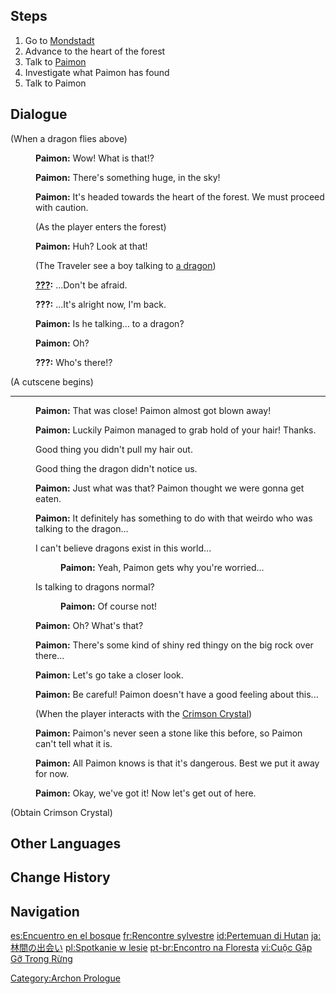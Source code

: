 {{Quest Infobox
|image         = Archon Quest C0A1 Forest Rendezvous.png
|id            = 00354
|type          = Archon
|chapter       = Prologue
|actNum        = I
|act           = The Outlander Who Caught the Wind
|part          = 3
|summary       = As the Traveler and Paimon are going to the City of Mondstadt, they see a dragon flying above and go to check out the situation in the Whispering Woods. After scaring the dragon and a mysterious boy off, they collect a Crimson Crystal that was left behind.
|startLocation = [[City of Mondstadt|Mondstadt]], [[Mondstadt]]
|region        = Mondstadt
|area          = Starfell Valley
|subarea       = City of Mondstadt
|prev          = Unexpected Power
|next          = Wind-Riding Knight
|exp           = 250
|mora          = 1,100
|other         = {{Card|Character EXP|575}}{{Card|Crimson Crystal|1}}
|characters    = Dvalin;Paimon;Traveler;Venti
|voiced        = yes
}}

{{TeyvatQuest|0|1|part=3}}

==Steps==
#Go to [[Mondstadt]]
#Advance to the heart of the forest
#Talk to [[Paimon]]
#Investigate what Paimon has found
#Talk to Paimon

==Dialogue==
{{Quest Description|Unexpectedly, the power of Anemo within the [[Statue of the Seven]] resonated with you. You decided to begin your investigation with the Anemo Archon of Teyvat's Seven Archons. As such, the first order of the day is to reach the land under the Anemo Archon's protection: Mondstadt.}}
{{Dialogue start}}
;(When a dragon flies above)
:{{A|vo mdaq012 1 paimon 01.ogg}} '''Paimon:''' Wow! What is that!?
:{{A|vo mdaq012 1 paimon 02.ogg}} '''Paimon:''' There's something huge, in the sky!
:{{A|vo mdaq012 1 paimon 03.ogg}} '''Paimon:''' It's headed towards the heart of the forest. We must proceed with caution.
:;(As the player enters the forest)
:{{A|vo mdaq013 1 cs paimon 01.ogg}} '''Paimon:''' Huh? Look at that!
:;(The Traveler see a boy talking to [[Dvalin|a dragon]])
:{{A|vo mdaq013 1 cs venti 01.ogg}} '''[[Venti|???]]:''' ...Don't be afraid.
:{{A|vo mdaq013 1 cs venti 02.ogg}} '''???:''' ...It's alright now, I'm back.
:{{A|vo mdaq013 1 cs paimon 02.ogg}} '''Paimon:''' Is he talking... to a dragon?
:{{A|vo mdaq013 1 cs paimon 03.ogg}} '''Paimon:''' Oh?
:{{A|vo mdaq013 1 cs venti 04.ogg}} '''???:''' Who's there!?
;(A cutscene begins)
{{Cutscene Description|In the heart of the forest, you encounter a mysterious person talking to a dragon. But the interruption sends them both fleeing in haste.}}
----
:{{A|vo mdaq014 2 paimon 01.ogg}} '''Paimon:''' That was close! Paimon almost got blown away!
:{{A|vo mdaq014 2 paimon 02.ogg}} '''Paimon:''' Luckily Paimon managed to grab hold of your hair! Thanks.
:{{DIcon}} Good thing you didn't pull my hair out.
:{{DIcon}} Good thing the dragon didn't notice us.
:{{A|vo mdaq014 2 paimon 03.ogg}} '''Paimon:''' Just what was that? Paimon thought we were gonna get eaten.
:{{A|vo mdaq014 2 paimon 04.ogg}} '''Paimon:''' It definitely has something to do with that weirdo who was talking to the dragon...
:{{DIcon}} I can't believe dragons exist in this world...
::{{A|vo mdaq014 2 paimon 05a.ogg}} '''Paimon:''' Yeah, Paimon gets why you're worried...
:{{DIcon}} Is talking to dragons normal?
::{{A|vo mdaq014 2 paimon 05b.ogg}} '''Paimon:''' Of course not!
:{{A|vo mdaq014 2 paimon 06.ogg}} '''Paimon:''' Oh? What's that?
:{{A|vo mdaq014 2 paimon 07.ogg}} '''Paimon:''' There's some kind of shiny red thingy on the big rock over there...
:{{A|vo mdaq014 2 paimon 08.ogg}} '''Paimon:''' Let's go take a closer look.
:{{A|vo mdaq014 3 paimon 01.ogg}} '''Paimon:''' Be careful! Paimon doesn't have a good feeling about this...
:;(When the player interacts with the [[Crimson Crystal]])
:{{A|vo mdaq014 4 paimon 01.ogg}} '''Paimon:''' Paimon's never seen a stone like this before, so Paimon can't tell what it is.
:{{A|vo mdaq014 4 paimon 02.ogg}} '''Paimon:''' All Paimon knows is that it's dangerous. Best we put it away for now.
:{{A|vo mdaq014 4 paimon 03.ogg}} '''Paimon:''' Okay, we've got it! Now let's get out of here.
;(Obtain Crimson Crystal)
{{dialogue end}}

==Other Languages==
{{Other Languages
|en      = Forest Rendezvous
|zhs     = 林间相会
|zhs_rm  = Línjiàn Xiānghuì
|zht     = 林間相會
|zht_rm  = Línjiàn Xiānghuì
|zh_tl   = Meeting in the Forest
|ja      = 林間の出会い
|ja_rm   = Rinkan no Deai{{Assumed}}
|ja_tl   = Encounter in the Forest
|ko      = 숲속에서의 만남
|ko_rm   = Supsog-eseo-ui Mannam
|ko_tl   = Meeting in the Forest
|es      = Encuentro en el bosque
|es_tl   = Meeting in the Forest
|fr      = Rencontre sylvestre
|fr_tl   = Sylvan Encounter
|ru      = Встреча в лесу
|ru_tl   = Meeting in the Forest
|th      = พบกันในป่า
|th_rm   = Phop kan nai pa
|th_tl   = Meeting in the Forest
|vi      = Cuộc Gặp Gỡ Trong Rừng
|vi_tl   = 
|de      = Treffen im Wald
|de_tl   = Meeting in the Forest
|id      = Pertemuan di Hutan
|id_tl   = Meeting in the Forest
|pt      = Encontro na Floresta
|pt_tl   = Encounter in the Forest
|tr      = Ormandaki Randevu
|tr_tl   = 
|it      = Incontri silvestri
|it_tl   = Woodland Encounters
}}

==Change History==
{{Change History|1.0}}

==Navigation==
{{Archon Quest Navbox|chapter=Prologue}}
[[Category:Archon Prologue]]

[[es:Encuentro en el bosque]]
[[fr:Rencontre sylvestre]]
[[id:Pertemuan di Hutan]]
[[ja:林間の出会い]]
[[pl:Spotkanie w lesie]]
[[pt-br:Encontro na Floresta]]
[[vi:Cuộc Gặp Gỡ Trong Rừng]]